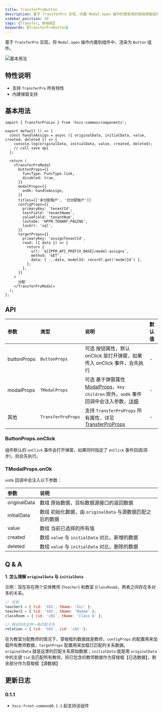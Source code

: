```yaml
---
title: TransferProButton
description: 基于 TransferPro 实现，内置 Modal.open 操作的更易用的穿梭弹窗组件。
sidebar_position: 20
tags: [Transfer, 穿梭框]
keywords: [TransferProButton]
---
```


基于 `TransferPro` 实现，将 `Modal.open` 操作内置到组件中，渲染为 `Button` 组件。

![基本用法](./images/transfer-pro-button-base.png)

## 特性说明

- 支持 `TransferPro` 所有特性
- 内建弹窗支持

## 基本用法

```tsx {5,15-17} showLineNumbers
import { TransferProLov } from 'hscs-common/components';

export default () => {
  const handleAssign = async ({ originalData, initialData, value, created, deleted }) => {
    console.log(originalData, initialData, value, created, deleted);
    // call save api
  };

  return (
    <TransferProModal
      buttonProps={{
        funcType: FuncType.link,
        disabled: true,
      }}
      modalProps={{
        onOk: handleAssign,
      }}
      titles={['未分配租户', '已分配租户']}
      configProps={{
        primaryKey: 'tenantId',
        textField: 'tenantName',
        valueField: 'tenantNum',
        lovCode: 'HPFM.TENANT_PAGING',
        lovUrl: 'sql',
      }}
      targetProps={{
        primaryKey: 'assignTenantId',
        read: ({ data }) => {
          return {
            url: `${IPFM_API_PREFIX_BASE}/model-assigns`,
            method: 'GET',
            data: { ...data, modelId: record?.get('modelId') },
          };
        },
      }}
    >
      分配
    </TransferProModal>
  );
};
```

## API

| 参数        | 类型               | 说明                                                                                                                                                                                                       | 默认值 |
| :---------- | :----------------- | :--------------------------------------------------------------------------------------------------------------------------------------------------------------------------------------------------------- | :----- |
| buttonProps | `ButtonProps`      | <Highlight>可选</Highlight> 按钮属性，默认 onClick 是打开弹窗，如果传入 onClick 事件，会先执行                                                                                                             | -      |
| modalProps  | `TModalProps`      | <Highlight>可选</Highlight> 基于弹窗属性 [ModalProps](https://open.hand-china.com/choerodon-ui/zh/procmp/feedback/modal#API)，`key` `children` 除外，`onOk` 事件回调中会注入参数，[详细](#tmodalpropsonok) | -      |
| 其他        | `TransferProProps` | 支持 `TransferProProps` 所有属性，详见 [TransferProProps](/docs/C7N/CustomComponents/transfer-pro#api)                                                                                                     | -      |

### ButtonProps.onClick

组件默认的 `onClick` 事件会打开弹窗，如果同时指定了 `onClick` 事件回调(异步)，则会先执行。

### TModalProps.onOk

`onOk` 回调中会注入以下参数：

| 参数         | 说明                                                                             |
| :----------- | :------------------------------------------------------------------------------- |
| originalData | <Highlight>数组</Highlight> 原始数据，目标数据源接口的返回数据                   |
| initialData  | <Highlight>数组</Highlight> 初始化数据，由 `originalData` 与源数据匹配之后的数据 |
| value        | <Highlight>数组</Highlight> 当前已选择的所有值                                   |
| created      | <Highlight>数组</Highlight> `value` 与 `initialData` 对比，新增的数据            |
| deleted      | <Highlight>数组</Highlight> `value` 与 `initialData` 对比，删除的数据            |

## Q & A

**1. 怎么理解 `originalData` 与 `initialData`**

示例：现在存在两个实体教师 (`Teacher`) 和教室 (`ClassRoom`)，两者之间存在多对多的关系。

```js
// 实例
teacher1 = { tid: 't01', tName: 'Sir' };
teacher2 = { tid: 't02', tName: 'Madam' };
classRoom = { cid: 'c01', tName: 'Class A' };

// 假设存在这样一条匹配关系
relation = { tid: 't01', cid: 'c01' };
```

在为教室分配教师的情况下，穿梭框的数据就是教师，`configProps` 的配置用来加载所有教师数据，`targetProps` 配置用来加载已匹配的关系数据。<br/>
`originalData` 就是这里的匹配关系原始数据；`initialData` 就是用 `originalData` 中的主键 `tid` 去匹配所有教师，将已包含的教师数据作为穿梭框【已选数据】，剩余部分作为穿梭框【源数据】

## 更新日志

### 0.1.1

- `hscs-front-common@0.1.1` 起支持该组件
